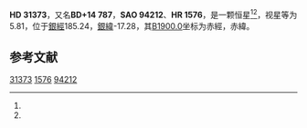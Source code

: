 {{Starbox begin
| name = HD 31373
}}
{{Starbox observe
| epoch = [[J2000.0|J2000.0]]
| constell = {{星座名待查}}<ref name=SIMBAD>{{cite web
 | url=http://simbad.u-strasbg.fr/simbad/sim-id?Ident=HR+1576
 | title =Pulsating variable Star
 | publisher=Centre de Données astronomiques de Strasbourg
 | work=SIMBAD
 | accessdate=2012-07-13}}</ref><ref name=DATA>{{cite web
 | url=http://vizier.u-strasbg.fr/viz-bin/VizieR-5?-out.add=.&-source=5050&-corr=PK=HR&-out.max=9999&HR=1576
 | title=VizieR Detailed Page
 | accessdate=2012-07-13
 | archive-date=2016-03-05
 | archive-url=https://web.archive.org/web/20160305025536/http://vizier.u-strasbg.fr/viz-bin/VizieR-5?-out.add=.&-source=5050&-corr=PK=HR&-out.max=9999&HR=1576
 | dead-url=no
 }}</ref>
| 星官 = 
| ra = {{RA|4|55|50.3}}<ref name=SIMBAD /><ref name=DATA />
| dec = {{DEC|+15|2|24}}<ref name=SIMBAD /><ref name=DATA />
| appmag_v = 5.81<ref name=SIMBAD /><ref name=DATA />
}}
{{Starbox character
| class = B9V<ref name=SIMBAD /><ref name=DATA />
| b-v = -0.08<ref name=SIMBAD /><ref name=DATA />
| u-b = -0.45<ref name=SIMBAD /><ref name=DATA />
| r-i = <ref name=SIMBAD /><ref name=DATA />
| variable = 
}}
{{Starbox astrometry
| radial_v = -0.45
| prop_mo_ra = 7
| parallax = 
| p_error = 
}}
{{Starbox catalog
| names =BD+14 787，[[SAO星表|SAO]] 94212，[[HD星表|HD]] 31373，[[HR星表|HR]] 1576}}
{{Starbox reference |Simbad=HR+1576}}
{{Starbox end}}

'''HD 31373'''，又名'''BD+14 787'''，'''SAO 94212'''、'''HR 1576'''，是一颗恒星<ref name=SIMBAD /><ref name=DATA />，视星等为5.81，位于[[銀道座標系|銀經]]185.24，[[銀道座標系|銀緯]]-17.28，其[[B1900.0|B1900.0]]坐标为赤經{{RA|4|50|8.6}}，赤緯{{DEC|+14|-17.28|49}}。

== 参考文献 ==
{{reflist}}

{{star-stub}}

[[Category:HD和HDE天體|31373]]
[[Category:HR天體|1576]]
[[Category:SAO天體|94212]]